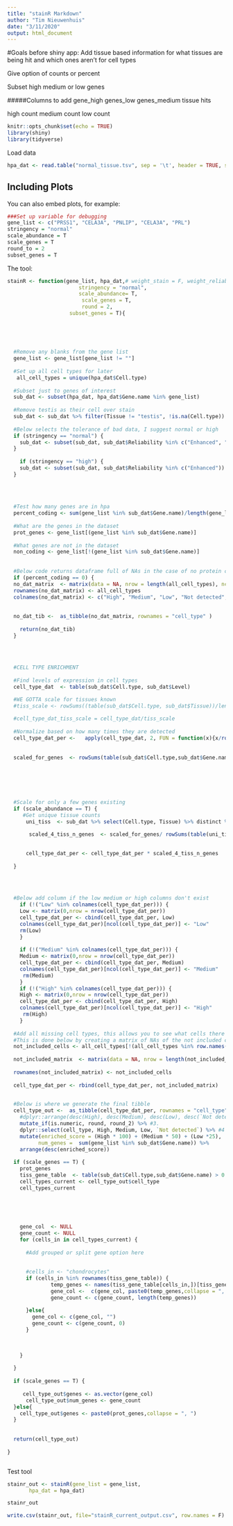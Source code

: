```yaml
---
title: "stainR Markdown"
author: "Tim Nieuwenhuis"
date: "3/11/2020"
output: html_document
---
```



#Goals before shiny app:
Add tissue based information for what tissues are being hit and which ones aren't for cell types

Give option of counts or percent

Subset high medium or low genes


#####Columns to add
gene_high
genes_low
genes_medium
tissue hits

high count medium count low count

```r
knitr::opts_chunk$set(echo = TRUE)
library(shiny)
library(tidyverse)
```

Load data

```r
hpa_dat <- read.table("normal_tissue.tsv", sep = '\t', header = TRUE, stringsAsFactors = F)
```

## Including Plots

You can also embed plots, for example:

```r
###Set up variable for debugging
gene_list <- c("PRSS1", "CELA3A", "PNLIP", "CELA3A", "PRL")
stringency = "normal"
scale_abundance = T
scale_genes = T
round_to = 2
subset_genes = T
```


The tool:
```r

stainR <- function(gene_list, hpa_dat,# weight_stain = F, weight_reliability = F,
                       stringency = "normal",
                       scale_abundance= T,
                        scale_genes = T,
                        round = 2,
                    subset_genes = T){
  
  
  
  
  
  #Remove any blanks from the gene list
  gene_list <- gene_list[gene_list != ""]
  
  #Set up all cell types for later
   all_cell_types = unique(hpa_dat$Cell.type)
  
  #Subset just to genes of interest
  sub_dat <- subset(hpa_dat, hpa_dat$Gene.name %in% gene_list)
  
  #Remove testis as their cell over stain
  sub_dat <- sub_dat %>% filter(Tissue != "testis", !is.na(Cell.type))
  
  #Below selects the tolerance of bad data, I suggest normal or high
  if (stringency == "normal") {
    sub_dat <- subset(sub_dat, sub_dat$Reliability %in% c("Enhanced", "Supported")) 
  }
  
    if (stringency == "high") {
    sub_dat <- subset(sub_dat, sub_dat$Reliability %in% c("Enhanced")) 
  }
  
  
  
  
  #Test how many genes are in hpa
  percent_coding <- sum(gene_list %in% sub_dat$Gene.name)/length(gene_list)
  
  #What are the genes in the dataset
  prot_genes <- gene_list[(gene_list %in% sub_dat$Gene.name)]
  
  #What genes are not in the dataset
  non_coding <- gene_list[!(gene_list %in% sub_dat$Gene.name)]
  
  
  #Below code returns dataframe full of NAs in the case of no protein coding genes, this way you know where data is missing
  if (percent_coding == 0) {
  no_dat_matrix  <- matrix(data = NA, nrow = length(all_cell_types), ncol = 7)
  rownames(no_dat_matrix) <- all_cell_types  
  colnames(no_dat_matrix) <- c("High", "Medium", "Low", "Not detected", "enriched_score", "num_genes", "genes")
  
  
  no_dat_tib <-  as_tibble(no_dat_matrix, rownames = "cell_type" )
  
    return(no_dat_tib)
  }
  
  

  
  #CELL TYPE ENRICHMENT
  
  #Find levels of expression in cell types
  cell_type_dat  <- table(sub_dat$Cell.type, sub_dat$Level)

  #WE GOTTA scale for tissues known
  #tiss_scale <- rowSums((table(sub_dat$Cell.type, sub_dat$Tissue))/length(prot_genes))
  
  #cell_type_dat_tiss_scale = cell_type_dat/tiss_scale
  
  #Normalize based on how many times they are detected
  cell_type_dat_per <-   apply(cell_type_dat, 2, FUN = function(x){x/rowSums(cell_type_dat)})
  
  
  scaled_for_genes  <- rowSums(table(sub_dat$Cell.type,sub_dat$Gene.name))/length(prot_genes)
  

   
  
  
  
  #Scale for only a few genes existing
  if (scale_abundance == T) {
     #Get unique tissue counts
      uni_tiss  <- sub_dat %>% select(Cell.type, Tissue) %>% distinct %>% arrange(Cell.type)
 
       scaled_4_tiss_n_genes  <- scaled_for_genes/ rowSums(table(uni_tiss$Cell.type, uni_tiss$Tissue))

      
      cell_type_dat_per <- cell_type_dat_per * scaled_4_tiss_n_genes
      
  }

  
  
  
  #Below add column if the low medium or high columns don't exist
    if (!("Low" %in% colnames(cell_type_dat_per))) {
    Low <- matrix(0,nrow = nrow(cell_type_dat_per))
    cell_type_dat_per <- cbind(cell_type_dat_per, Low)
    colnames(cell_type_dat_per)[ncol(cell_type_dat_per)] <- "Low"
    rm(Low)
    }
  
    if (!("Medium" %in% colnames(cell_type_dat_per))) {
    Medium <- matrix(0,nrow = nrow(cell_type_dat_per))
    cell_type_dat_per <- cbind(cell_type_dat_per, Medium)
    colnames(cell_type_dat_per)[ncol(cell_type_dat_per)] <- "Medium"
     rm(Medium)
    }
    if (!("High" %in% colnames(cell_type_dat_per))) {
    High <- matrix(0,nrow = nrow(cell_type_dat_per))
    cell_type_dat_per <- cbind(cell_type_dat_per, High)
    colnames(cell_type_dat_per)[ncol(cell_type_dat_per)] <- "High"
     rm(High)
    }
  
  #Add all missing cell types, this allows you to see what cells there is no information for
  #This is done below by creating a matrix of NAs of the not included cells
  not_included_cells <- all_cell_types[!(all_cell_types %in% row.names(cell_type_dat_per))]
  
  not_included_matrix  <- matrix(data = NA, nrow = length(not_included_cells), ncol = ncol(cell_type_dat_per))
  
  rownames(not_included_matrix) <- not_included_cells
  
  cell_type_dat_per <- rbind(cell_type_dat_per, not_included_matrix)
  

  #Below is where we generate the final tibble
  cell_type_out <-  as_tibble(cell_type_dat_per, rownames = "cell_type" ) %>% #1. Make the data a tibble with rownames as cell_type
    #dplyr::arrange(desc(High), desc(Medium), desc(Low), desc(`Not detected`)) %>% #2. No longer used step
    mutate_if(is.numeric, round, round_2) %>% #3. 
    dplyr::select(cell_type, High, Medium, Low, `Not detected`) %>% #4
    mutate(enriched_score = (High * 100) + (Medium * 50) + (Low *25),
          num_genes =  sum(gene_list %in% sub_dat$Gene.name)) %>%
    arrange(desc(enriched_score))
  
  if (scale_genes == T) {
    prot_genes
    tiss_gene_table  <- table(sub_dat$Cell.type,sub_dat$Gene.name) > 0.5
    cell_types_current <- cell_type_out$cell_type
    cell_types_current
    
    
    
      
    
    gene_col  <- NULL
    gene_count <- NULL
    for (cells_in in cell_types_current) {
      
      #Add grouped or split gene option here
      
      
      #cells_in <- "chondrocytes"
      if (cells_in %in% rownames(tiss_gene_table)) {
              temp_genes <- names(tiss_gene_table[cells_in,])[tiss_gene_table[cells_in,] == T]
              gene_col <-  c(gene_col, paste0(temp_genes,collapse = ", "))
              gene_count <- c(gene_count, length(temp_genes))
              
      }else{
        gene_col <- c(gene_col, "")
        gene_count <- c(gene_count, 0)
      }
      
      

    }
     
  }
  
  if (scale_genes == T) {
  
     cell_type_out$genes <- as.vector(gene_col)
      cell_type_out$num_genes <- gene_count
  }else{
    cell_type_out$genes <- paste0(prot_genes,collapse = ", ")
  }
  
  
  return(cell_type_out)
  
}



```


Test tool
```r

stainr_out <- stainR(gene_list = gene_list,
       hpa_dat = hpa_dat)

stainr_out

write.csv(stainr_out, file="stainR_current_output.csv", row.names = F)
```

